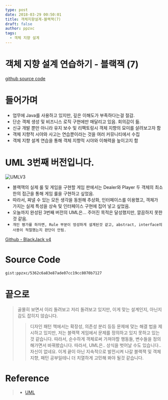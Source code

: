 ```yaml
---
type: post
date: 2018-03-29 00:50:01
title: 객체지향설계-블랙잭(7)
draft: false
author: ppzxc
tags:
  - 객체 지향 설계
---
```


# 객체 지향 설계 연습하기 - 블랙잭 (7)

[github source code](https://github.com/JungHa-Cho/BlackJack)

# 들어가며

- 업무에 Java를 사용하고 있지만, 깊은 이해도가 부족하다는걸 절감.
- 단순 객체 생성 및 비즈니스 로직 구현에만 매달리고 있음. 회의감이 듦.
- 신규 개발 뿐만 아니라 유지 보수 및 리팩토링시 객체 지향의 묘미를 살려보고자 함
- 객체 지향적 시야와 사고는 연습뿐이라는 것을 여러 커뮤니티에서 수집
- 객체 지향 설계 연습을 통해 객체 지향적 시야와 이해력을 높이고지 함

# UML 3번째 버전입니다.

![UMLV3](https://github.com/ppzxc/ppzxc.github.io/blob/master/content/images/blackjackv3.jpg)

- 블랙잭의 실제 룰 및 게임을 구현할 게임 판에서는 Dealer와 Player 두 객체의 최소한의 접근을 통해 게임 룰을 구현하고 싶었음.
- 따라서, 짜낼 수 있는 모든 생각을 동원해 추상화, 인터페이스를 이용했고, 객체가 가지는 실제 특성을 상속 및 인터페이스 구현에 집어 넣고 싶었음.
- 오늘까지 완성된 3번째 버전의 UML은... 주어진 목적은 달성했지만, 깔끔하지 못한것 같음.
- `개인 평가를 하자면, Rule 부분이 엉성하게 설계된것 같고, abstract, interface의 사용이 적절했는지 판단이 안됨.`

[Github - BlackJack v4](https://github.com/JungHa-Cho/BlackJack)

# Source Code

`gist:ppzxc/5362c6a83e87ade07cc19cc8070b7127`

# 끝으로

> 골몰히 보면서 이리 돌려보고 저리 돌려보고 있지만, 이게 맞는 설계인지, 아닌지 감도 잡히지 않습니다.
>
> > 디자인 패턴 책에서는 확장성, 의존성 분리 등등 문제에 맞는 해결 법을 제시하고 있지만,
> > 저는 블랙잭 게임에서 문제를 정의하고 있지 못하고 있는것 같습니다.
> > 따라서, 순수하게 객체로써 가져야할 행동들, 변수들을 정의해가면서 바꿔봤습니다.
> > 따라서, UML은.. 상식을 벗어날 수도 있습니다.. 자신이 없네요.
> > 이게 끝이 아닌 지속적으로 발전시켜 나갈 블랙잭 및 객체지향, 패턴 공부일테니 더 치열하게 고민해 봐야 될것 같습니다.

# Reference

> - [UML](http://geniusduck.tistory.com/entry/UML-%EA%B8%B0%EB%B3%B8%ED%8E%B8-%EA%B8%B0%EB%B3%B8-%ED%91%9C%EA%B8%B0-%ED%98%95%EC%8B%9D-%EB%B0%8F-%EA%B4%80%EA%B3%84%ED%91%9C%ED%98%84%EB%B2%95)
